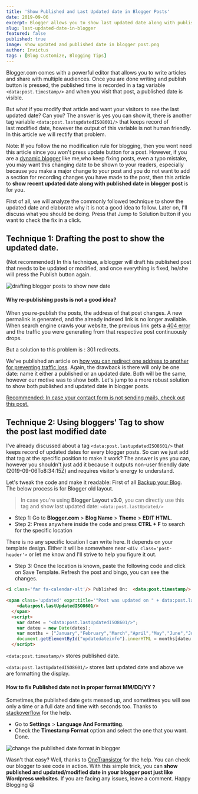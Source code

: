 ```yaml
---
title: 'Show Published and Last Updated date in Blogger Posts'
date: 2019-09-06
excerpt: Blogger allows you to show last updated date along with published date in posts. You need to add a timestamp tag. This article will guide you.
slug: last-updated-date-in-blogger
featured: false
published: true
image: show updated and published date in blogger post.png
author: Invictus
tags : [Blog Customize, Blogging Tips]
---
```


Blogger.com comes with a powerful editor that allows you to write articles and share with multiple audiences. Once you are done writing and publish button is pressed, the published time is recorded in a tag variable `<data:post.timestamp/>` and when you visit that post, a published date is visible.

But what if you modify that article and want your visitors to see the last updated date? Can you? The answer is yes you can show it, there is another tag variable `<data:post.lastupdatedISO8601/>` that keeps record of last modified date, however the output of this variable is not human friendly. In this article we will rectify that problem.  
  

  
Note: If you follow the no modification rule for blogging, then you wont need this article since you won't press update button for a post. However, if you are a [dynamic blogger](https://www.twistblogg.com/search/label/Blogging%20Hacks?max-results=3) like me,who keep fixing posts, even a typo mistake, you may want this changing date to be shown to your readers, especially because you make a major change to your post and you do not want to add a section for recording changes you have made to the post, then this article to **show recent updated date along with published date in blogger post** is for you.  
  
First of all, we will analyze the commonly followed technique to show the updated date and elaborate why it is not a good idea to follow. Later on, I'll discuss what you should be doing. Press that Jump to Solution button if you want to check the fix in a click.  
  

  

## Technique 1: Drafting the post to show the updated date. 


(Not recommended) In this technique, a blogger will draft his published post that needs to be updated or modified, and once everything is fixed, he/she will press the Publish button again.  
  

<Image src="drafting blogger posts to show new date.png" alt="drafting blogger posts to show new date" />



#### Why re-publishing posts is not a good idea?

When you re-publish the posts, the address of that post changes. A new permalink is generated, and the already indexed link is no longer available. When search engine crawls your website, the previous link gets a [404 error](https://www.twistblogg.com/2014/03/creative-404-error-page-setup-for-blogger-blog.html) and the traffic you were generating from that respective post continuously drops. 

But a solution to this problem is : 301 redirects.  
  
We've published an article on [how you can redirect one address to another for preventing traffic loss](https://www.twistblogg.com/2017/02/How-To-Redirect-A-URL-To-Another-URL-In-Blogger.html). Again, the drawback is there will only be one date: name it either a published or an updated date. Both will be the same, however our motive was to show both. Let's jump to a more robust solution to show both published and updated date in blogger posts.  
  
[Recommended: In case your contact form is not sending mails, check out this post.](https://www.twistblogg.com/2019/08/fix-blogger-contact-form-not-working.html)  
  



## Technique 2: Using bloggers' Tag to show the post last modified date


I've already discussed about a tag `<data:post.lastupdatedISO8601/>` that keeps record of updated dates for every blogger posts. So can we just add that tag at the specific position to make it work? The answer is yes you can, however you shouldn't just add it because it outputs non-user friendly date (2019-09-06To8:34:15Z) and requires visitor's energy to understand. 

Let's tweak the code and make it readable: First of all [Backup your Blog](https://www.twistblogg.com/2014/05/how-to-backup-all-blogger-blogs-with-google-takeout.html). The below process is for Blogger old layout.


> In case you're using **Blogger Layout v3.0**, you can directly use this tag and show last updated date: `<data:post.lastUpdated/>`


*   Step 1: Go to **Blogger.com** > **Blog Name** > **Theme** > **EDIT HTML**.
*   Step 2: Press anywhere inside the code and press **CTRL + F** to search for the specific location

There is no any specific location I can write here. It depends on your template design. Either it will be somewhere near `<div class='post-header'>` or let me know and I'll strive to help you figure it out.  

*   Step 3: Once the location is known, paste the following code and click on Save Template. Refresh the post and bingo, you can see the changes. 

```html
<i class='far fa-calendar-alt'/> Published On:  <data:post.timestamp/>  | <i class='fas fa-sync'/> Updated on:    
  
<span class='updated' expr:title='"Post was updated on " + data:post.lastUpdatedISO8601' id='updatedateinfo' itemprop='dateModified'>  
    <data:post.lastUpdatedISO8601/>  
  </span>  
  <script>  
    var dates = "<data:post.lastUpdatedISO8601/>";  
    var dateu = new Date(dates);  
    var months = ["January","February","March","April","May","June","July","August","September","October","November","December"];  
    document.getElementById("updatedateinfo").innerHTML = months[dateu.getMonth()] + " " + dateu.getDate() + ", " + dateu.getFullYear();  
  </script>
```  

`<data:post.timestamp/>` stores published date.  

`<data:post.lastUpdatedISO8601/>` stores last updated date and above we are formatting the display.  
  

#### How to fix Published date not in proper format MM/DD/YY ?

Sometimes,the published date gets messed up, and sometimes you will see only a time or a full date and time with seconds too. Thanks to <a href="https://stackoverflow.com/questions/29060679/for-my-blogger-datapost-timestamp-gives-only-hhmm-as-result" rel="nofollow noreferrer noopener external" target="_blank">stackoverflow</a> for the help.  

*   Go to **Settings** > **Language And Formatting**.
*   Check the **Timestamp Format** option and select the one that you want. Done.

<Image src="change published date format in blogger post.png" alt="change the published date format in blogger"/>


Wasn't that easy? Well, thanks to <a href="https://www.onetransistor.eu/2016/09/updated-date-blogger.html" rel="nofollow noreferrer noopener external" target="_blank">OneTransistor</a> for the help. You can check our blogger to see code in action. With this simple trick, you can **show published and updated/modified date in your blogger post just like Wordpress websites**. If you are facing any issues, leave a comment. Happy Blogging 😃